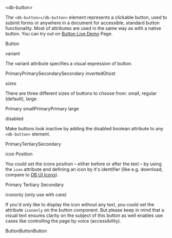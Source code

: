 
<Meta title="03-Action/Button/Intro" />

<db-headline variant="1">&lt;db-button&gt;</db-headline>

The `<db-button></db-button>` element represents a clickable button, used to submit forms or anywhere in a document for accessible, standard button functionality. Most of attributes are used in the same way as with a native button. You can try out on <a href="/story/db-button--live-demo">Button Live Demo</a> Page.

<Canvas>
  <db-button>Button</db-button>
</Canvas>

<db-headline variant="2">variant</db-headline>

The variant attribute specifies a visual expression of button.

<Canvas>
  <db-button variant="primary">Primary</db-button><db-button variant="primary">Primary</db-button><db-button variant="secondary">Secondary</db-button><db-button variant="secondary-inverted">Secondary inverted</db-button><db-button variant="ghost">Ghost</db-button>
</Canvas>

<db-headline variant="2">sizes</db-headline>

There are three different sizes of buttons to choose from: small, regular (default), large

<Canvas>
  <db-button variant="primary" size="small">Primary small</db-button><db-button variant="primary">Primary</db-button><db-button variant="primary" size="large">Primary large</db-button>
</Canvas>

<db-headline variant="2">disabled</db-headline>

Make buttons look inactive by adding the disabled boolean attribute to any `<db-button>` element.

<Canvas>
  <db-button variant="primary" disabled>Primary</db-button><db-button variant="tertiary" disabled>Tertiary</db-button><db-button variant="secondary" disabled>Secondary</db-button>
</Canvas>

<db-headline variant="2">icon Position</db-headline>

You could set the icons position – either before or after the text – by using the `icon` attribute and defining an icon by it's identifier (like e.g. download, compare to [DB UI Icons](https://db-ui.github.io/core/patterns/base-icons/index.html)).

<Canvas>
  <db-button variant="primary" icon="download">Primary</db-button>
  <db-button variant="tertiary" icon="download">Tertiary</db-button>
  <db-button variant="secondary" icon="download">Secondary</db-button>
</Canvas>

<db-headline variant="2">icononly (only use with care)</db-headline>

If you'd only like to display the icon without any text, you could set the attribute `icononly` on the button component. But please keep in mind that a visual text ensures clarity on the subject of this button as well enables use cases like controlling the page by voice (accessibility).

<Canvas>
  <db-button variant="primary" icon="download" icononly>Button</db-button><db-button variant="tertiary" icon="download" icononly>Button</db-button><db-button variant="secondary" icon="download" icononly>Button</db-button>
</Canvas>


<Readme />
